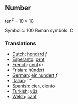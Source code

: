==Number==

ten<sup>2</sup> = 10 &times; 10

Symbolic: 100
Roman symbols: C

===Translations===

*[[Dutch]]: [[honderd]] ''f''
*[[Esperanto]]: [[cent]]
*[[French]]: [[cent]] ''m''
*[[Frisian]]: [[hûndert]]
*[[German]]: [[ein hundert]] ''f''
*[[Italian]]: [[]] ''''
*[[Spanish]]: [[cien]], [[ciento]]
*[[Turkish]]: [[yüz]]
*[[Welsh]]: [[cant]]